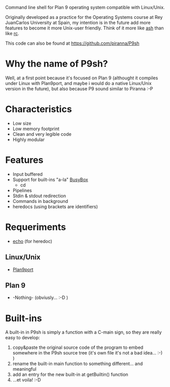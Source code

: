 Command line shell for Plan 9 operating system compatible with Linux/Unix.

Originally developed as a practice for the Operating Systems course at Rey JuanCarlos University at Spain, my intention is in the future add more features to become it more Unix-user friendly. Think of it more like [http://en.wikipedia.org/wiki/Almquist_shell ash] than like [http://en.wikipedia.org/wiki/Rc rc].

This code can also be found at https://github.com/piranna/P9sh

= Why the name of P9sh? =
Well, at a first point because it's focused on Plan 9 (althought it compiles under Linux with Plan9port, and maybe i would do a native Linux/Unix version in the future), but also because P9 sound similar to Piranna :-P

= Characteristics =
* Low size
* Low memory footprint
* Clean and very legible code
* Highly modular

= Features =
* Input buffered
* Support for built-ins "a-la" [http://busybox.net BusyBox]
** cd
* Pipelines
* Stdin & stdout redirection
* Commands in background
* heredocs (using brackets are identifiers)

= Requeriments =
* [http://en.wikipedia.org/wiki/Echo_(command) echo] (for heredoc)

== Linux/Unix ==
* [http://swtch.com/plan9port Plan9port]

== Plan 9 ==
* -Nothing- (obviusly... :-D )

= Built-ins =
A built-in in P9sh is simply a function with a C-main sign, so they are really easy to develop:
# copy&paste the original source code of the program to embed somewhere in the P9sh source tree (it's own file it's not a bad idea... :-) )
# rename the built-in main function to something different... and meaningful
# add an entry for the new built-in at getBuiltin() function
# ...et voila! :-D